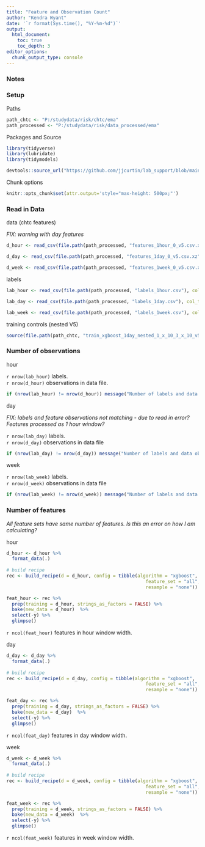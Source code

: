 ---
title: "Feature and Observation Count"
author: "Kendra Wyant"
date: '`r format(Sys.time(), "%Y-%m-%d")`'
output: 
  html_document:
    toc: true 
    toc_depth: 3
editor_options: 
  chunk_output_type: console
---

### Notes


### Setup

Paths 
```{r}
path_chtc <- "P:/studydata/risk/chtc/ema"
path_processed <- "P:/studydata/risk/data_processed/ema"
```

Packages and Source
```{r, message = FALSE, warning = FALSE}
library(tidyverse)
library(lubridate)
library(tidymodels)

devtools::source_url("https://github.com/jjcurtin/lab_support/blob/main/chtc/static_files/fun_chtc.R?raw=true")
```

Chunk options
```{r}
knitr::opts_chunk$set(attr.output='style="max-height: 500px;"')
```


### Read in Data

data (chtc features)   

*FIX: warning with day features*
```{r}
d_hour <- read_csv(file.path(path_processed, "features_1hour_0_v5.csv.xz"), col_types = cols())

d_day <- read_csv(file.path(path_processed, "features_1day_0_v5.csv.xz"), col_types = cols())

d_week <- read_csv(file.path(path_processed, "features_1week_0_v5.csv.xz"), col_types = cols())
```

labels   
```{r}
lab_hour <- read_csv(file.path(path_processed, "labels_1hour.csv"), col_types = cols())

lab_day <- read_csv(file.path(path_processed, "labels_1day.csv"), col_types = cols())

lab_week <- read_csv(file.path(path_processed, "labels_1week.csv"), col_types = cols())
```

training controls (nested V5)
```{r}
source(file.path(path_chtc, "train_xgboost_1day_nested_1_x_10_3_x_10_v5_batch1/input/training_controls.R")) 
```


### Number of observations

hour    

`r nrow(lab_hour)` labels.    
`r nrow(d_hour)` observations in data file. 

```{r}
if (nrow(lab_hour) != nrow(d_hour)) message("Number of labels and data observations do not match!")
```

day    

*FIX: labels and feature observations not matching - due to read in error? Features processed as 1 hour window?*   

`r nrow(lab_day)` labels.    
`r nrow(d_day)` observations in data file 

```{r}
if (nrow(lab_day) != nrow(d_day)) message("Number of labels and data observations do not match!")
```

week   

`r nrow(lab_week)` labels.    
`r nrow(d_week)` observations in data file 

```{r}
if (nrow(lab_week) != nrow(d_week)) message("Number of labels and data observations do not match!")
```


### Number of features


*All feature sets have same number of features. Is this an error on how I am calculating?*

hour    

```{r}
d_hour <- d_hour %>% 
  format_data(.)
    
# build recipe
rec <- build_recipe(d = d_hour, config = tibble(algorithm = "xgboost", 
                                                   feature_set = "all", 
                                                   resample = "none"))

feat_hour <- rec %>%  
  prep(training = d_hour, strings_as_factors = FALSE) %>%
  bake(new_data = d_hour)  %>% 
  select(-y) %>% 
  glimpse()
```

`r ncol(feat_hour)` features in hour window width.    


day
```{r}
d_day <- d_day %>% 
  format_data(.)
    
# build recipe
rec <- build_recipe(d = d_day, config = tibble(algorithm = "xgboost", 
                                                   feature_set = "all", 
                                                   resample = "none"))

feat_day <- rec %>%  
  prep(training = d_day, strings_as_factors = FALSE) %>%
  bake(new_data = d_day)  %>% 
  select(-y) %>% 
  glimpse()
```

`r ncol(feat_day)` features in day window width. 

week
```{r}
d_week <- d_week %>% 
  format_data(.)
    
# build recipe
rec <- build_recipe(d = d_week, config = tibble(algorithm = "xgboost", 
                                                   feature_set = "all", 
                                                   resample = "none"))

feat_week <- rec %>%  
  prep(training = d_week, strings_as_factors = FALSE) %>%
  bake(new_data = d_week)  %>% 
  select(-y) %>% 
  glimpse()
```

`r ncol(feat_week)` features in week window width. 
